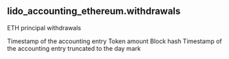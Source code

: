 ## lido_accounting_ethereum.withdrawals 
ETH principal withdrawals

<ParamField path="period">
Timestamp of the accounting entry
</ParamField>
<ParamField path="amount">
Token amount
</ParamField>
<ParamField path="hash,">
Block hash
</ParamField>
<ParamField path="day,">
Timestamp of the accounting entry truncated to the day mark
</ParamField>
